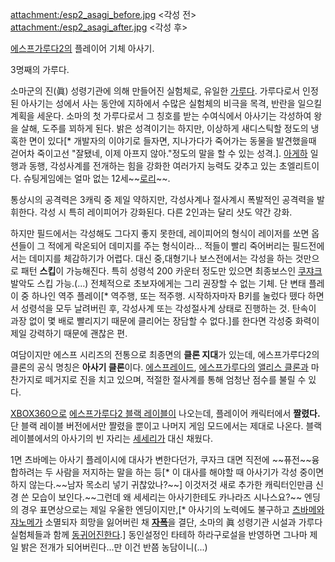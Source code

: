 attachment:/esp2_asagi_before.jpg
<각성 전>
attachment:/esp2_asagi_after.jpg
<각성 후>

[[에스프가루다2]]의 플레이어 기체 아사기.

3명째의 가루다. 

소마군의 진(眞) 성령기관에 의해 만들어진 실험체로, 유일한 [[가루다]]. 가루다로서 인정된 아사기는 성에서 사는 동안에 지하에서 수많은 실험체의 비극을 목격, 반란을 일으킬 계획을 세운다. 소마의 첫 가루다로서 그 칭호를 받는 수여식에서 아사기는 각성하여 왕을 살해, 도주를 꾀하게 된다. 밝은 성격이기는 하지만, 이상하게 새디스틱할 정도의 냉혹한 면이 있다[* 개발자의 이야기로 들자면, 지나가다가 죽어가는 동물을 발견했을때 걷어차 죽이고선 "잘됐네, 이제 아프지 않아."정도의 말을 할 수 있는 성격.]. [[아게하]] 일행과 동행, 각성사계를 전개하는 힘을 강화한 여러가지 능력도 갖추고 있는 초엘리트이다. 슈팅게임에는 얼마 없는 12세~~[[로리]]~~. 

통상시의 공격력은 3캐릭 중 제일 약하지만, 각성사계나 절사계시 폭발적인 공격력을 발휘한다. 각성 시 특히 레이피어가 강화된다. 다른 2인과는 달리 샷도 약간 강화.

하지만 필드에서는 각성해도 그다지 좋지 못한데, 레이피어의 형식이 레이저를 쏘면 옵션들이 그 적에게 락온되어 데미지를 주는 형식이라... 적들이 빨리 죽어버리는 필드전에서는 데미지를 체감하기가 어렵다. 대신 중,대형기나 보스전에서는 각성을 하는 것만으로 패턴 '''스킵'''이 가능해진다. 특히 성령석 200 카운터 정도만 있으면 최종보스인 [[쿠쟈크]] 발악도 스킵 가능.(...)
전체적으로 초보자에게는 그리 권장할 수 없는 기체. 단 변태 플레이 중 하나인 역주 플레이[* 역주행, 또는 적주행. 시작하자마자 B키를 눌렀다 뗐다 하면서 성령석을 모두 날려버린 후, 각성사계 또는 각성절사계 상태로 진행하는 것. 탄속이 과장 없이 몇 배로 빨리지기 때문에 클리어는 장담할 수 없다.]를 한다면 각성중 화력이 제일 강력하기 때문에 괜찮은 편.

여담이지만 에스프 시리즈의 전통으로 최종면의 '''클론 지대'''가 있는데, 에스프가루다2의 클론의 공식 명칭은 '''아사기 클론'''이다. [[에스프레이드]], [[에스프가루다]]의 [[앨리스 클론]]과 마찬가지로 떼거지로 진을 치고 있으며, 적절한 절사계를 통해 엄청난 점수를 불릴 수 있다.

[[XBOX360]]으로 [[에스프가루다2 블랙 레이블]]이 나오는데, 플레이어 캐릭터에서 '''짤렸다.''' 단 블랙 레이블 버전에서만 짤렸을 뿐이고 나머지 게임 모드에서는 제대로 나온다. 블랙 레이블에서의 아사기의 빈 자리는 [[세세리]]가 대신 채웠다.

1면 츠바메는 아사기 플레이시에 대사가 변한다던가, 쿠자크 대면 직전에 ~~퓨전~~융합하려는 두 사람을 저지하는 말을 하는 등[* 이 대사를 해야할 때 아사기가 각성 중이면 하지 않는다.~~남자 목소리 넣기 귀찮았나?~~] 이것저것 새로 추가한 캐릭터인만큼 신경 쓴 모습이 보인다.~~그런데 왜 세세리는 아사기한테도 카나라즈 시나스요?~~
엔딩의 경우 표면상으로는 제일 우울한 엔딩이지만,[* 아사기의 노력에도 불구하고 [[츠바메]]와 [[쟈노메]]가 소멸되자 희망을 잃어버린 채 '''[[자폭]]'''을 결단, 소마의 眞 성령기관 시설과 가루다 실험체들과 함께 [[동귀어진]]한다.] 동인설정인 타테하 하라구로설을 반영하면 그나마 제일 밝은 전개가 되어버린다...만 이건 반쯤 농담이니(...)
